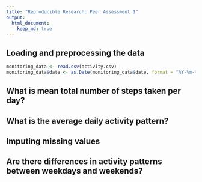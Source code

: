 ```yaml
---
title: "Reproducible Research: Peer Assessment 1"
output: 
  html_document:
    keep_md: true
---
```



## Loading and preprocessing the data
```r
monitoring_data <- read.csv(activity.csv)
monitoring_data$date <- as.Date(monitoring_data$date, format = "%Y-%m-%d")
```



## What is mean total number of steps taken per day?



## What is the average daily activity pattern?



## Imputing missing values



## Are there differences in activity patterns between weekdays and weekends?

